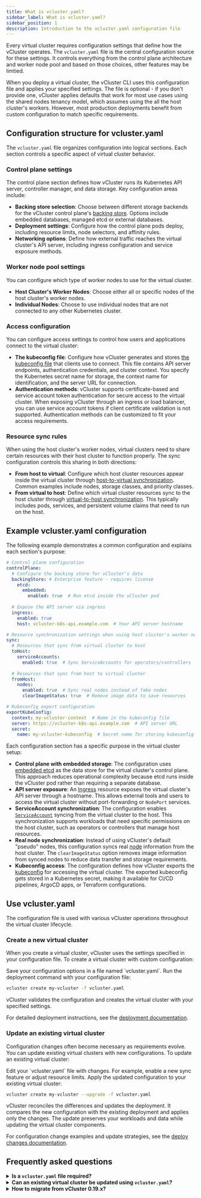 ```yaml
---
title: What is vcluster.yaml?
sidebar_label: What is vcluster.yaml?
sidebar_position: 1
description: Introduction to the vcluster.yaml configuration file
---
```



<!-- vale off -->

Every virtual cluster requires configuration settings that define how the vCluster operates. 
The `vcluster.yaml` file is the central configuration source for these settings. It controls everything from the control plane architecture and
 worker node pool and based on those choices, other features may be limtied. 

When you deploy a virtual cluster, the vCluster CLI uses this configuration file and applies your specified settings. 
The file is optional - if you don't provide one, vCluster applies defaults that work for most use cases using the shared nodes tenancy model, which assumes
using the all the host cluster's workers. However, most production deployments benefit from custom configuration to match specific requirements.

## Configuration structure for vcluster.yaml 

The `vcluster.yaml` file organizes configuration into logical sections. Each section controls a specific aspect of virtual cluster behavior. 

### Control plane settings

The control plane section defines how vCluster runs its Kubernetes API server, controller manager, and data storage. Key configuration areas include:

- **Backing store selection**: Choose between different storage backends for the vCluster control plane's [backing store](./vcluster-yaml/control-plane/components/backing-store/). Options include embedded databases, managed etcd or external databases.
- **Deployment settings**: Configure how the control plane pods deploy, including resource limits, node selectors, and affinity rules.
- **Networking options**: Define how external traffic reaches the virtual cluster's API server, including ingress configuration and service exposure methods.

### Worker node pool settings

You can configure which type of worker nodes to use for the virtual cluster. 

- **Host Cluster's Worker Nodes**: Choose either all or specific nodes of the host cluster's worker nodes. 
- **Individual Nodes**: Choose to use individual nodes that are not connected to any other Kubernetes cluster. 

### Access configuration

You can configure access settings to control how users and applications connect to the virtual cluster:

- **The kubeconfig file**: Configure how vCluster generates and stores [the kubeconfig file](/vcluster/configure/vcluster-yaml/export-kube-config) that clients use to connect. This file contains API server endpoints, authentication credentials, and cluster context. You specify the Kubernetes secret name for storage, the context name for identification, and the server URL for connection.
- **Authentication methods**: vCluster supports certificate-based and service account token authentication for secure access to the virtual cluster. When exposing vCluster through an ingress or load balancer, you can use service account tokens if client certificate validation is not supported. Authentication methods can be customized to fit your access requirements.

### Resource sync rules

When using the host cluster's worker nodes, virtual clusters need to share certain resources with their host cluster to function properly. The sync configuration controls this sharing in both directions:

- **From host to virtual**: Configure which host cluster resources appear inside the virtual cluster through [host-to-virtual synchronization](/vcluster/configure/vcluster-yaml/sync/from-host/). Common examples include nodes, storage classes, and priority classes.
- **From virtual to host**: Define which virtual cluster resources sync to the host cluster through [virtual-to-host synchronization](/vcluster/configure/vcluster-yaml/sync/to-host/). This typically includes pods, services, and persistent volume claims that need to run on the host.

## Example vcluster.yaml configuration

The following example demonstrates a common configuration and explains each section's purpose:

```yaml title="vcluster.yaml"
# Control plane configuration
controlPlane:
  # Configure the backing store for vCluster's data
  backingStore: # Enterprise feature - requires license
    etcd:
      embedded: 
        enabled: true  # Run etcd inside the vCluster pod
  
  # Expose the API server via ingress
  ingress:
    enabled: true
    host: vcluster-k8s-api.example.com  # Your API server hostname

# Resource synchronization settings when using host cluster's worker nodes
sync:
  # Resources that sync from virtual cluster to host
  toHost:
    serviceAccounts:
      enabled: true  # Sync ServiceAccounts for operators/controllers
  
  # Resources that sync from host to virtual cluster  
  fromHost:
    nodes:
      enabled: true  # Sync real nodes instead of fake nodes
      clearImageStatus: true  # Remove image data to save resources

# Kubeconfig export configuration
exportKubeConfig:
  context: my-vcluster-context  # Name in the kubeconfig file
  server: https://vcluster-k8s-api.example.com  # API server URL
  secret:
    name: my-vcluster-kubeconfig  # Secret name for storing kubeconfig
```

Each configuration section has a specific purpose in the virtual cluster setup:

- **Control plane with embedded storage**: The configuration uses [embedded etcd](/vcluster/configure/vcluster-yaml/control-plane/components/backing-store/etcd/embedded) as the data store for the virtual cluster's control plane. This approach reduces operational complexity because etcd runs inside the vCluster pod rather than requiring a separate database.
- **API server exposure**: An [Ingress](/vcluster/configure/vcluster-yaml/control-plane/deployment/ingress) resource exposes the virtual cluster's API server through a hostname. This allows external tools and users to access the virtual cluster without port-forwarding or `NodePort` services.
- **ServiceAccount synchronization**: The configuration enables [`ServiceAccount`](/vcluster/configure/vcluster-yaml/sync/to-host/advanced/service-accounts) syncing from the virtual cluster to the host. This synchronization supports workloads that need specific permissions on the host cluster, such as operators or controllers that manage host resources.
- **Real node synchronization**: Instead of using vCluster's default "pseudo" nodes, this configuration syncs real [node](/vcluster/configure/vcluster-yaml/sync/from-host/nodes) information from the host cluster. The `clearImageStatus` option removes image information from synced nodes to reduce data transfer and storage requirements.
- **Kubeconfig access**: The configuration defines how vCluster exports the [kubeconfig](/vcluster/configure/vcluster-yaml/export-kube-config) for accessing the virtual cluster. The exported kubeconfig gets stored in a Kubernetes secret, making it available for CI/CD pipelines, ArgoCD apps, or Terraform configurations.


## Use vcluster.yaml

The configuration file is used with various vCluster operations throughout the virtual cluster lifecycle.

### Create a new virtual cluster

When you create a virtual cluster, vCluster uses the settings specified in your configuration file. To create a virtual cluster with custom configuration:

<Flow>
<Step>
Save your configuration options in a file named `vcluster.yaml`.
</Step>

<Step>
Run the deployment command with your configuration file:

```bash
vcluster create my-vcluster -f vcluster.yaml
```
</Step>

<Step>
vCluster validates the configuration and creates the virtual cluster with your specified settings.
</Step>
</Flow>

For detailed deployment instructions, see the [deployment documentation](../deploy/control-plane/container/basics.mdx).

### Update an existing virtual cluster

Configuration changes often become necessary as requirements evolve. You can update existing virtual clusters with new configurations. To update an existing virtual cluster:

<Flow>
<Step>
Edit your `vcluster.yaml` file with changes. For example, enable a new sync feature or adjust resource limits.
</Step>

<Step>
Apply the updated configuration to your existing virtual cluster:

```bash
vcluster create my-vcluster --upgrade -f vcluster.yaml
```
</Step>

<Step>
vCluster reconciles the differences and updates the deployment. It compares the new configuration with the existing deployment and applies only the changes. The update preserves your workloads and data while updating the virtual cluster components.
</Step>
</Flow>

For configuration change examples and update strategies, see the [deploy changes documentation](../manage/deploy-changes/).

## Frequently asked questions



<details>
<summary><strong>Is a <code>vcluster.yaml</code> file required?</strong></summary>

The `vcluster.yaml` file is optional. If not provided, vCluster applies default settings that:

- Use an embedded database (SQLite).
- Sync essential resources such as pods and services.  
- Configure networking with basic `ClusterIP` services.  
- Enable default authentication and access controls.  

:::note
The `vcluster.yaml` configuration defaults are for development and simple test scenarios. For production use, defining a `vcluster.yaml` file is strongly recommended to meet specific security, performance, and integration needs.
:::
</details>

<details>
<summary><strong>Can an existing virtual cluster be updated using <code>vcluster.yaml</code>?</strong></summary>

Yes. You can update an existing virtual cluster by applying a modified `vcluster.yaml` file. This allows you to change the configuration without deleting or recreating the cluster.

To apply changes, use the `--upgrade` flag with the `vcluster create` command:

```bash
vcluster create VCLUSTER_NAME --upgrade -f vcluster.yaml
````

The command performs the following actions:

1. Reads the updated `vcluster.yaml` file.
2. Compares it to the current configuration of the virtual cluster.
3. Applies only the differences between the new and existing configuration.
4. Triggers a rolling update if required to apply the changes.

Some configuration changes, such as updates to sync settings, take effect immediately. Others, such as control plane modifications, may require pod restarts. The vCluster CLI handles these updates automatically and ensures minimal disruption to workloads.

For more details on updating virtual clusters, see the [deployment changes documentation](../manage/deploy-changes/).

</details>
<details>
<summary><strong>How to migrate from vCluster 0.19.x?</strong></summary>

vCluster v0.20 introduced a new unified configuration format in `vcluster.yaml`. It replaces the older setup, which relied on:

- CLI flags passed during creation  
- Helm values across multiple `values.yaml` files  
- Resource annotations  
- Distribution-specific formats  

:::warning
Pre-v0.20 `values.yaml` files are not compatible with v0.20. Convert to `vcluster.yaml` before using the new CLI or upgrading clusters.
:::

You must migrate to the new `vcluster.yaml` format before upgrading to vCluster v0.20 or later. Older configuration methods—like Helm `values.yaml` files and CLI flags—no longer work with the new version.

Use the [migration guide](/vcluster/reference/migrations/0-20-migration) to walk through:

- Mapping your old CLI flags and Helm values to the new format.
- Adjusting any distribution-specific settings.
- Validating the new configuration to ensure it’s correct.

</details>
